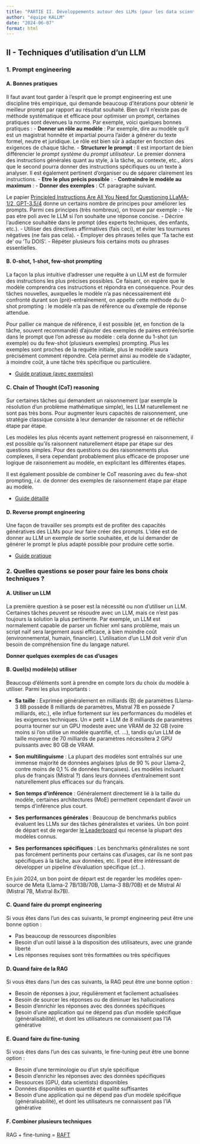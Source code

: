 ```yaml
---
title: "PARTIE II. Développements autour des LLMs (pour les data scientists)"
author: "équipe KALLM"
date: "2024-06-07"
format: html
---
```


## II - Techniques d'utilisation d'un LLM

### 1. Prompt engineering

#### A. Bonnes pratiques

Il faut avant tout garder à l'esprit que le prompt engineering est une discipline très empirique, qui demande beaucoup d'itérations pour obtenir le meilleur prompt par rapport au résultat souhaité. Bien qu'il n'existe pas de méthode systématique et efficace pour optimiser un prompt, certaines pratiques sont devenues la norme. Par exemple, voici quelques bonnes pratiques :
- **Donner un rôle au modèle** : Par exemple, dire au modèle qu'il est un magistrat honnête et impartial pourra l'aider à générer du texte formel, neutre et juridique. Le rôle est bien sûr à adapter en fonction des exigences de chaque tâche.
- **Structurer le prompt** : Il est important de bien différencier le *prompt système* du *prompt utilisateur*. Le premier donnera des instructions générales quant au style, à la tâche, au contexte, etc., alors que le second pourra donner des instructions spécifiques ou un texte à analyser. Il est également pertinent d'organiser ou de séparer clairement les instructions.
- **Etre le plus précis possible** :
- **Contraindre le modèle au maximum** :
- **Donner des exemples** : Cf. paragraphe suivant.

Le papier [Principled Instructions Are All You Need for Questioning LLaMA-1/2, GPT-3.5/4](https://arxiv.org/abs/2312.16171) donne un certains nombre de principes pour améliorer les prompts. Parmi ces principes (très nombreux), on trouve par exemple :
- Ne pas etre poli avec le LLM si l'on souhaite une réponse concise.
- Décrire l'audience souhaitée dans le prompt (des experts techniques, des enfants, etc.).
- Utiliser des directives affirmatives (fais ceci), et éviter les tournures négatives (ne fais pas cela).
- Employer des phrases telles que 'Ta tache est de' ou 'Tu DOIS'.
- Répéter plusieurs fois certains mots ou phrases essentielles.



#### B. 0-shot, 1-shot, few-shot prompting

La façon la plus intuitive d'adresser une requête à un LLM est de formuler des instructions les plus précises possibles. Ce faisant, on espère que le modèle comprendra ces instructions et répondra en conséquence. Pour des tâches nouvelles, auxquelles le modèle n'a pas nécessairement été confronté durant son (pré)-entraînement, on appelle cette méthode du 0-shot prompting : le modèle n'a pas de référence ou d'exemple de réponse attendue.

Pour pallier ce manque de référence, il est possible (et, en fonction de la tâche, souvent recommandé) d'ajouter des exemples de paires entrée/sortie dans le prompt que l'on adresse au modèle : cela donne du 1-shot (un exemple) ou du few-shot (plusieurs exemples) prompting. Plus les exemples sont proches de la requête initiale, plus le modèle saura précisément comment répondre. Cela permet ainsi au modèle de s'adapter, à moindre coût, à une tâche très spécifique ou particulière.

- [Guide pratique (avec exemples)](https://www.prompthub.us/blog/the-few-shot-prompting-guide)

#### C. Chain of Thought (CoT) reasoning

Sur certaines tâches qui demandent un raisonnement (par exemple la résolution d'un problème mathématique simple), les LLM naturellement ne sont pas très bons. Pour augmenter leurs capacités de raisonnement, une stratégie classique consiste à leur demander de raisonner et de réfléchir étape par étape.

Les modèles les plus récents ayant nettement progressé en raisonnement, il est possible qu'ils raisonnent naturellement étape par étape sur des questions simples. Pour des questions ou des raisonnements plus complexes, il sera cependant probablement plus efficace de proposer une logique de raisonnement au modèle, en explicitant les différentes étapes.

Il est également possible de combiner le CoT reasoning avec du few-shot prompting, *i.e.* de donner des exemples de raisonnement étape par étape au modèle.

- [Guide détaillé](https://www.mercity.ai/blog-post/guide-to-chain-of-thought-prompting)

#### D. Reverse prompt engineering

Une façon de travailler ses prompts est de profiter des capacités génératives des LLMs pour leur faire créer des prompts. L'idée est de donner au LLM un exemple de sortie souhaitée, et de lui demander de générer le prompt le plus adapté possible pour produire cette sortie.

- [Guide pratique](https://bootcamp.uxdesign.cc/why-reverse-prompt-engineering-is-the-magic-key-to-production-ready-prompts-9d4c2c5b2e8b)

### 2. Quelles questions se poser pour faire les bons choix techniques ?

#### A. Utiliser un LLM

La première question à se poser est la nécessité ou non d’utiliser un LLM. Certaines tâches peuvent se résoudre avec un LLM, mais ce n’est pas toujours la solution la plus pertinente. Par exemple, un LLM est normalement capable de parser un fichier xml sans problème, mais un script naïf sera largement aussi efficace, à bien moindre coût (environnemental, humain, financier). L’utilisation d’un LLM doit venir d’un besoin de compréhension fine du langage naturel.

**Donner quelques exemples de cas d'usages**

#### B. Quel(s) modèle(s) utiliser

Beaucoup d’éléments sont à prendre en compte lors du choix du modèle à utiliser. Parmi les plus importants :

- **Sa taille** : Exprimée généralement en milliards (B) de paramètres (Llama-3 8B possède 8 milliards de paramètres, Mistral 7B en possède 7 milliards, etc.), elle influe fortement sur les performances du modèles et les exigences techniques. Un « petit » LLM de 8 milliards de paramètres pourra tourner sur un GPU modeste avec une VRAM de 32 GB (voire moins si l’on utilise un modèle quantifié, cf. …), tandis qu’un LLM de taille moyenne de 70 milliards de paramètres nécessitera 2 GPU puissants avec 80 GB de VRAM.

- **Son multilinguisme** : La plupart des modèles sont entraînés sur une immense majorité de données anglaises (plus de 90 % pour Llama-2, contre moins de 0,1 % de données françaises). Les modèles incluant plus de français (Mistral ?) dans leurs données d’entraînement sont naturellement plus efficaces sur du français.

- **Son temps d’inférence** : Généralement directement lié à la taille du modèle, certaines architectures (MoE) permettent cependant d’avoir un temps d’inférence plus court.

- **Ses performances générales** : Beaucoup de benchmarks publics évaluent les LLMs sur des tâches généralistes et variées. Un bon point de départ est de regarder [le Leaderboard](https://chat.lmsys.org/?leaderboard) qui recense la plupart des modèles connus.

- **Ses performances spécifiques** : Les benchmarks généralistes ne sont pas forcément pertinents pour certains cas d’usages, car ils ne sont pas spécifiques à la tâche, aux données, etc. Il peut être intéressant de développer un pipeline d’évaluation spécifique (cf…).

En juin 2024, un bon point de départ est de regarder les modèles open-source de Meta (Llama-2 7B/13B/70B, Llama-3 8B/70B) et de Mistral AI (Mistral 7B, Mixtral 8x7B).

#### C. Quand faire du prompt engineering

Si vous êtes dans l'un des cas suivants, le prompt engineering peut être une bonne option :

- Pas beaucoup de ressources disponibles
- Besoin d'un outil laissé à la disposition des utilisateurs, avec une grande liberté
- Les réponses requises sont très formattées ou très spécifiques

#### D. Quand faire de la RAG

Si vous êtes dans l'un des cas suivants, la RAG peut être une bonne option :

- Besoin de réponses à jour, régulièrement et facilement actualisées
- Besoin de sourcer les réponses ou de diminuer les hallucinations
- Besoin d'enrichir les réponses avec des données spécifiques
- Besoin d'une application qui ne dépend pas d'un modèle spécifique (généralisabilité), et dont les utilisateurs ne connaissent pas l'IA générative

#### E. Quand faire du fine-tuning

Si vous êtes dans l'un des cas suivants, le fine-tuning peut être une bonne option :

- Besoin d'une terminologie ou d'un style spécifique
- Besoin d'enrichir les réponses avec des données spécifiques
- Ressources (GPU, data scientists) disponibles
- Données disponibles en quantité et qualité suffisantes
- Besoin d'une application qui ne dépend pas d'un modèle spécifique (généralisabilité), et dont les utilisateurs ne connaissent pas l'IA générative

#### F. Combiner plusieurs techniques

RAG + fine-tuning = [RAFT](https://arxiv.org/abs/2403.10131)
